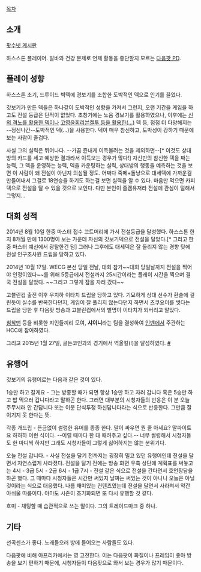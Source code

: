 [[목차]]

== 소개 ==
[http://potsu.net/godbogi 팟수넷 게시판]

하스스톤 플레이어. 알바와 건강 문제로 언제 활동을 중단할지 모르는 [[다음팟 PD]].

== 플레이 성향 ==
하스스톤 초기, 드루이드 빅덱에 경보기를 조합한 도박적인 덱으로 인기를 끌었다.

갓보기가 만든 덱들은 하나같이 도박적인 성향을 가져서 그런지, 오랜 기간을 게임을 하고도 전설 등급은 단적이 없었다. 초창기에는 노움 경보기를 활용하였으나, 이후에는 [https://www.youtube.com/watch?v=oAIrEnj3RT4 신의 격노를 활용한 덱이나] [https://www.youtube.com/watch?v=hZA_6UT0LdE 고영윤회리븐켈투 등을 활용한(...)] 덱 등, 점점 더 다양해지는 --정신나간--도박적인 덱(...)을 사용한다. 덱이 매우 참신하고, 도박성이 강하기 때문에 보는 사람이 즐겁다.

사실 그의 실력은 뛰어나다. --가끔 쥰내게 이득볼려는 것을 제외하면--[* 이것도 상대방의 카드를 세고 예상한 결과라서 이득보는 경우가 많다!] 자신만의 참신한 덱을 짜는 능력, 그 덱을 운영하는 능력, 덱을 카운팅하는 실력, 상대방의 행동을 예측하는 것을 보면 이 사람이 왜 전설이 아닌지 의심될 정도. 어쩌다 죽메+돌냥으로 대세덱에 가까운걸 만들어내서 그걸로 18연승을 하기도 하는걸 보면 실력을 알 수 있다. 마음만 먹으면 카피덱으로 전설을 달 수 있을 것으로 보인다. 다만 본인이 즐겜유저라 전설에 관심이 덜해서 그렇지...

== 대회 성적 ==
2014년 8월 10일 한중 마스터 접수 끄트머리에 가서 전설등급을 달성했다. 하스스톤 한지 8개월 만에 1300명이 보는 가운데 자신의 갓보기덱으로 전설을 달았다.[* 그리고 한중 마스터 예선에서 광탈한건 덤] 그러나 그후에도 대세덱은 잘 돌리지 않는 경향 탓에 전설 인구조사원 드립을 당하고 있다.

2014년 10월 17일. WECG 본선 당일 전날, 대회 참가~~대회 당일날까지 전설을 찍어야 인정이였다~~를 위해 5등급에서 전설까지 25시간이라는 플레이 시간을 찍으며 결국 전설을 달았다. ~~그리고 그렇게 잠을 자러 갔다~~

고블린컵 출전 이후 우치하 이타치 드립을 당하고 있다. 기묘하게 상대 선수가 환술에 걸린듯이 실수를 반복한다던지, 게임이 잘 풀리지 않는다던지 하면서 츠쿠요미를 썻다는 드립을 당한 후 다음팟 방송과 고블린컵에서의 별명이 이타치가 되버리고 말았다.

[[이말년|침착맨]] 등을 비롯한 지인들끼리 모여, '''샤이니'''라는 팀을 결성하여 [[인벤]]에서 주관하는 HCC에 참여하였다. 

그리고 2015년 1월 27일, 골든코인과의 경기에서 역올킬(!)을 달성하였다. [http://www.inven.co.kr/webzine/news/?news=126206&site=hs #]

== 유행어 ==
갓보기의 유행어로는 다음과 같은 것이 있다.

1승만 하고 갈게요 - 그는 방종할 때가 되면 항상 1승만 하고 자러 갑니다 혹은 5승만 하고 밥 먹으러 갑니다라고 말하곤 한다. 그러면 대부분의 시청자들의 반응은 이 분 오늘 주무시러 안 간답니다 또는 이분 단식투쟁 하신답니다라는 식으로 반응한다. 그만큼 잘 이기지 못 한다는 뜻.

각종 개드립 - 뜬금없이 썰렁한 유머를 종종 한다. 말이 싸우면 뭔 줄 아세요? 말파이트요 하하하 이런 식이다. --이럴 때마다 한 대 때려주고 싶다.-- 너무 썰렁해서 시청자들도 한 마디씩 하지만 그래도 시청자들이 그렇게 싫어하지는 않는 분위기다.

오늘 전설 갑니다. - 사실 전설을 달기 전까지는 굉장히 밀고 있던 유행어인데 전설을 달면서 자연스럽게 사라졌다. 전설을 달기 전에는 방송 화면 우측 상단에 계획표를 써놓고는 4시 - 3급 5시 - 2급 6시 - 1급 7시 - 전설 같은 식으로 전설을 간다면서 호언장담을 하곤 했다. 그 때마다 시청자들은 시간만 써있지 날짜는 써있는 것이 아니니 오늘은 아닐 것이라는 식으로 대응했다. 나름 재미있는 컨텐츠였는데 전설을 달면서 사라져서 약간 아쉬울 따름이다. 아마도 시즌이 초기화되면 또 다시 유행할 것 같다.

흐미 - 채팅할 때 습관적으로 쓰는 말이다. 그의 트레이드마크 중 하나.

== 기타 ==
선곡센스가 좋다. 노래들으러 방에 들어오는 사람들도 있다.

다음팟에 비해 아프리카에서는 영 고전한다. 이는 다음팟이 화질이나 프레임이 좋아 방송을 보기 편하기 때문에, 시청자들이 다음팟으로 와서 보는 경우가 많기 때문이다.
